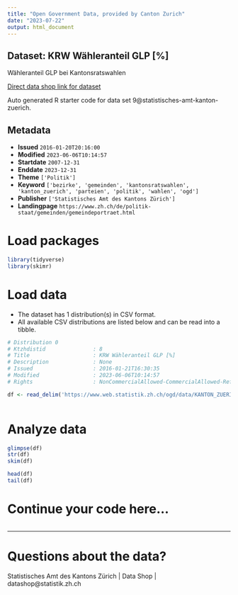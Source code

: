 ```yaml
---
title: "Open Government Data, provided by Canton Zurich"
date: "2023-07-22"
output: html_document
---
```


## Dataset: KRW Wähleranteil GLP [%]

Wähleranteil GLP bei Kantonsratswahlen

[Direct data shop link for dataset](https://www.zh.ch/de/politik-staat/opendata.html#/datasets/9@statistisches-amt-kanton-zuerich)

Auto generated R starter code for data set 9@statistisches-amt-kanton-zuerich.

## Metadata

- **Issued** `2016-01-20T20:16:00`
- **Modified** `2023-06-06T10:14:57`
- **Startdate** `2007-12-31`
- **Enddate** `2023-12-31`
- **Theme** `['Politik']`
- **Keyword** `['bezirke', 'gemeinden', 'kantonsratswahlen', 'kanton_zuerich', 'parteien', 'politik', 'wahlen', 'ogd']`
- **Publisher** `['Statistisches Amt des Kantons Zürich']`
- **Landingpage** `https://www.zh.ch/de/politik-staat/gemeinden/gemeindeportraet.html`


# Load packages

```r

library(tidyverse)
library(skimr)

```

# Load data

-   The dataset has 1 distribution(s) in CSV format.
-   All available CSV distributions are listed below and can be read into a tibble.

```r

# Distribution 0
# Ktzhdistid               : 8
# Title                    : KRW Wähleranteil GLP [%]
# Description              : None
# Issued                   : 2016-01-21T16:30:35
# Modified                 : 2023-06-06T10:14:57
# Rights                   : NonCommercialAllowed-CommercialAllowed-ReferenceRequired

df <- read_delim('https://www.web.statistik.zh.ch/ogd/data/KANTON_ZUERICH_438.csv')



```

# Analyze data

```r

glimpse(df)
str(df)
skim(df)

head(df)
tail(df)

```

# Continue your code here...

```r

```

------------------------------------------------------------------------

# Questions about the data?

Statistisches Amt des Kantons Zürich | Data Shop | datashop@statistik.zh.ch
